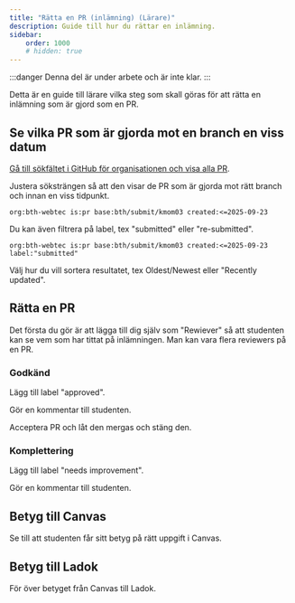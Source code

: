 ```yaml
---
title: "Rätta en PR (inlämning) (Lärare)" 
description: Guide till hur du rättar en inlämning.
sidebar:
    order: 1000
    # hidden: true
---
```



:::danger
Denna del är under arbete och är inte klar.
:::

Detta är en guide till lärare vilka steg som skall göras för att rätta en inlämning som är gjord som en PR.



## Se vilka PR som är gjorda mot en branch en viss datum

[Gå till sökfältet i GitHub för organisationen och visa alla PR](https://github.com/search?q=org%3Abth-webtec+is%3Apr&type=pullrequests).

Justera söksträngen så att den visar de PR som är gjorda mot rätt branch och innan en viss tidpunkt.

```console
org:bth-webtec is:pr base:bth/submit/kmom03 created:<=2025-09-23
```

Du kan även filtrera på label, tex "submitted" eller "re-submitted".

```console
org:bth-webtec is:pr base:bth/submit/kmom03 created:<=2025-09-23 label:"submitted"
```

Välj hur du vill sortera resultatet, tex Oldest/Newest eller "Recently updated".



## Rätta en PR

Det första du gör är att lägga till dig själv som "Rewiever" så att studenten kan se vem som har tittat på inlämningen. Man kan vara flera reviewers på en PR.



### Godkänd

Lägg till label "approved".

Gör en kommentar till studenten.

Acceptera PR och låt den mergas och stäng den.



### Komplettering 

Lägg till label "needs improvement".

Gör en kommentar till studenten.



## Betyg till Canvas

Se till att studenten får sitt betyg på rätt uppgift i Canvas.



## Betyg till Ladok

För över betyget från Canvas till Ladok.
